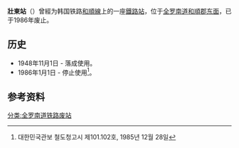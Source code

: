 {{朝鮮半島車站資訊
|公司色 = black
|文字色 = 
|站名 = 壯東站
|圖片 = 
|pxl = 
|圖片說明 =
|前一站 = [[南和顺站|南和顺]]
|前一站距離 = 5.2
|後一站距離 = 3.9
|後一站 = [[福巖站|福巖]]
|所屬路線 = [[和順線|和順線]]
|距離 = 7.2
|起點站 = [[和顺站_(全罗南道)|和顺]]
|諺文 = 장동역
|朝鮮漢字 = 壯東驛
|文觀部式 =Jangdong-yeok 
|馬-賴式 =
|副站名 = 
|車站編號 = 
|停站路線數 = 
|所屬公司 = [[大韩石炭公社|大韩石炭公社]]
|所在地 =[[全罗南道|全罗南道]][[和順郡|和順郡]][[东面|东面]]
|車站構造 = 地面车站
|月台配置 = 
|啟用年月日 =1948年11月1日
|廢站年月日 =1986年1月1日
|上下車人次 = 
|統計年度 = 
|轉車 = 
|備註 = 
|全寬備註 = 
}}

'''壯東站'''（{{kor|諺=장동역|漢=壯東驛|羅=Jangdong yeok|f=y}}）曾經为韩国铁路[[和順線|和順線]]上的一座[[鐵路站|鐵路站]]，位于[[全罗南道|全罗南道]][[和順郡|和順郡]][[东面|东面]]，已于1986年废止。

== 历史 ==
*1948年11月1日 - 落成使用。
*1986年1月1日 - 停止使用<ref>대한민국관보 철도청고시 제101.102호, 1985년 12월 28일</ref>。

== 参考资料 ==
{{reflist}}

{{和顺线}}

[[分类:全罗南道铁路废站|分类:全罗南道铁路废站]]